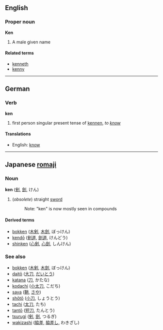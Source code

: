 ==English==
===Proper noun===
'''Ken'''

# A male given name

====Related terms====
*[[kenneth]]
*[[kenny]]

----

==German==
===Verb===
'''ken'''

# first person singular present tense of [[kennen]], ''to [[know]]''

====Translations====
*English: [[know]]

----

==Japanese [[romaji]]==
===Noun===
'''ken''' ([[剣]], [[劍]], けん)

# (''obsolete'') straight [[sword]]
#:Note: "ken" is now mostly seen in compounds
<!-- how should we show that ken is one reading of 剣/劍, and that tsurugi is its other reading? -->

====Derived terms====
*[[bokken]] ([[木剣]], [[木劍]], ぼっけん)
*[[kendō]] ([[剣道]], [[劍道]], けんどう)
*[[shinken]] ([[心剣]], [[心劍]], しんけん)

===See also===
*[[bokken]] ([[木剣]], [[木劍]], ぼっけん)
*[[daitō]] ([[大刀]], [[だいとう]])
*[[katana]] ([[刀]], かたな)
*[[kodachi]] ([[小太刀]], こだち)
*[[saya]] ([[鞘]], [[さや]])
*[[shōtō]] ([[小刀]], しょうとう)
*[[tachi]] ([[太刀]], たち)
*[[tantō]] ([[短刀]], たんとう)
*[[tsurugi]] ([[剣]], [[劍]], つるぎ)
*[[wakizashi]] ([[脇差]], [[脇差し]], わきざし)
<!-- sources: http://www.aikiweb.com/forums/archive/index.php/t-1870.html -->